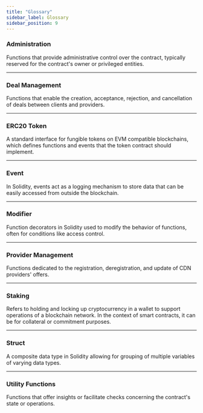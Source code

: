 ```yaml
---
title: "Glossary"
sidebar_label: Glossary
sidebar_position: 9
---
```


### **Administration**

Functions that provide administrative control over the contract, typically reserved for the contract's owner or privileged entities.

---

### **Deal Management**

Functions that enable the creation, acceptance, rejection, and cancellation of deals between clients and providers.

---

### **ERC20 Token**

A standard interface for fungible tokens on EVM compatible blockchains, which defines functions and events that the token contract should implement.

---

### **Event**

In Solidity, events act as a logging mechanism to store data that can be easily accessed from outside the blockchain.

---

### **Modifier**

Function decorators in Solidity used to modify the behavior of functions, often for conditions like access control.

---

### **Provider Management**

Functions dedicated to the registration, deregistration, and update of CDN providers' offers.

---

### **Staking**

Refers to holding and locking up cryptocurrency in a wallet to support operations of a blockchain network. In the context of smart contracts, it can be for collateral or commitment purposes.

---

### **Struct**

A composite data type in Solidity allowing for grouping of multiple variables of varying data types.

---

### **Utility Functions**

Functions that offer insights or facilitate checks concerning the contract's state or operations.


